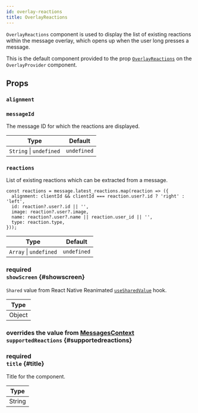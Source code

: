```yaml
---
id: overlay-reactions
title: OverlayReactions
---
```




`OverlayReactions` component is used to display the list of existing reactions within the message overlay, which opens up when the user long presses a message.

This is the default component provided to the prop [`OverlayReactions`](../core-components/overlay-provider.mdx#overlayreactions) on the `OverlayProvider` component.

## Props

### `alignment`

<Alignment />

### `messageId`

The message ID for which the reactions are displayed.

| Type                    | Default     |
| ----------------------- | ----------- |
| `String` \| `undefined` | `undefined` |

### `reactions`

List of existing reactions which can be extracted from a message.

```tsx
const reactions = message.latest_reactions.map(reaction => ({
  alignment: clientId && clientId === reaction.user?.id ? 'right' : 'left',
  id: reaction?.user?.id || '',
  image: reaction?.user?.image,
  name: reaction?.user?.name || reaction.user_id || '',
  type: reaction.type,
}));
```

| Type                   | Default     |
| ---------------------- | ----------- |
| `Array` \| `undefined` | `undefined` |

### <div class="label description required">required</div> `showScreen` \{#showscreen}

`Shared` value from React Native Reanimated [`useSharedValue`](https://docs.swmansion.com/react-native-reanimated/docs/api/hooks/useSharedValue/) hook.

| Type   |
| ------ |
| Object |

### <div class="label description">overrides the value from [MessagesContext](../../contexts/messages-context#supportedreactions)</div> `supportedReactions` \{#supportedreactions}

<SupportedReactions />

### <div class="label description required">required</div> `title` \{#title}

Title for the component.

| Type   |
| ------ |
| String |
